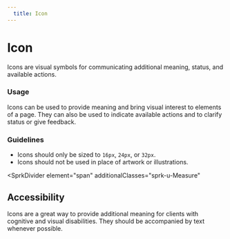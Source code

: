 ```yaml
---
  title: Icon
---
```


# Icon

Icons are visual symbols for communicating additional
meaning, status, and available actions.

<ComponentPreview
  allowScrolling
  componentName="icons--gallery"
  maxWidth="100%"
  maxHeight="1000px"
  hasReact
  hasAngular
  hasHTML
/>

### Usage

Icons can be used to provide meaning and bring visual
interest to elements of a page. They can also be used to
indicate available actions and to clarify status or
give feedback.

### Guidelines

- Icons should only be sized to `16px`, `24px`, or `32px`.
- Icons should not be used in place of artwork or illustrations.

<SprkDivider
 element="span"
 additionalClasses="sprk-u-Measure"
></SprkDivider>

## Accessibility

Icons are a great way to provide additional meaning for clients
with cognitive and visual disabilities. They should be
accompanied by text whenever possible.
